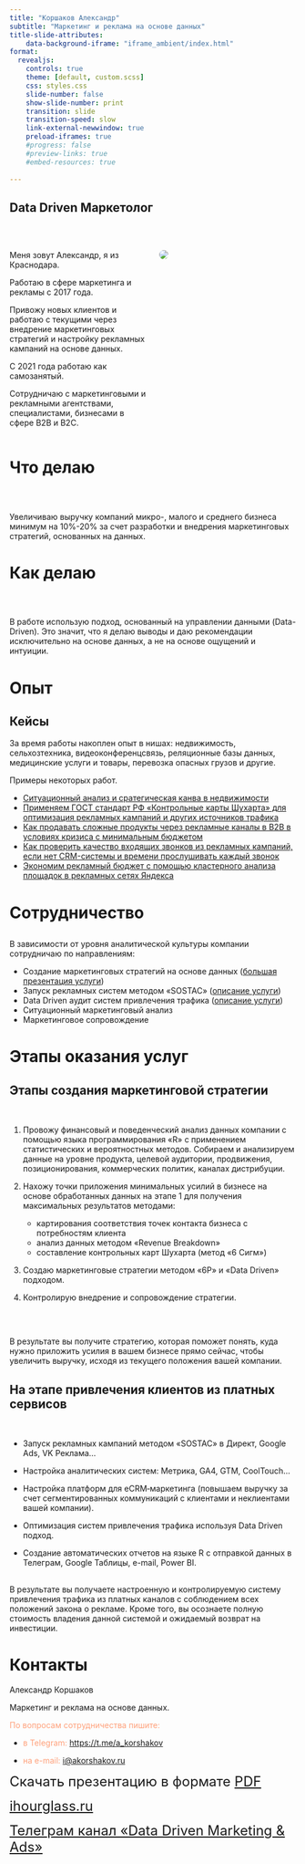 ```yaml
---
title: "Коршаков Александр"
subtitle: "Маркетинг и реклама на основе данных"
title-slide-attributes:
    data-background-iframe: "iframe_ambient/index.html"
format:
  revealjs:
    controls: true
    theme: [default, custom.scss]
    css: styles.css
    slide-number: false
    show-slide-number: print
    transition: slide
    transition-speed: slow
    link-external-newwindow: true
    preload-iframes: true
    #progress: false
    #preview-links: true
    #embed-resources: true
    
---
```


## [Data Driven Маркетолог]{.text_select} {.smaller transition="zoom"}

<br/>

:::: {.columns}

::: {.column width="50%"}
Меня зовут Александр, я из Краснодара. 

Работаю в сфере маркетинга и рекламы с 2017 года.

Привожу новых клиентов и работаю с текущими через внедрение маркетинговых стратегий и настройку рекламных кампаний на основе данных.

С 2021 года работаю как самозанятый. 

Сотрудничаю с маркетинговыми и рекламными агентствами, специалистами, бизнесами в сфере В2В и В2С.
:::

::: {.column width='50%'}
![](img/me.jpg){style='border-radius: 50px;'} 
:::
::::




# Что делаю {background-iframe="iframe_ambient/index.html"}

## {.larger}

<br/>

[Увеличиваю выручку]{.text_select} компаний микро-, малого и среднего бизнеса [минимум на 10%-20%]{.text_select} за счет [разработки и внедрения маркетинговых стратегий]{.text_select}, основанных на данных.





# Как делаю {background-iframe="iframe_ambient/index.html"}

## {.larger}

<br/>

В работе использую [подход, основанный на управлении данными]{.text_select} (Data-Driven). Это значит, что я делаю выводы и даю рекомендации исключительно на основе данных, а не на основе ощущений и интуиции.




# Опыт {background-iframe="iframe_ambient/index.html"}

## Кейсы {transition="zoom" .small}

За время работы накоплен опыт в нишах: недвижимость, сельхозтехника, видеоконференцсвязь, реляционные базы данных, медицинские услуги и товары, перевозка опасных грузов и другие. 

Примеры некоторых работ.

- [Ситуационный анализ и сратегическая канва в недвижимости](https://platzkart.ru/portfolio/case-nedvizhimost-krasnodar/)
- [Применяем ГОСТ стандарт РФ «Контрольные карты Шухарта» для оптимизация рекламных кампаний и других источников трафика](https://ihourglass.ru/wiki/shewhart_control_card.html)
- [Как продавать сложные продукты через рекламные каналы в В2В в условиях кризиса с минимальным бюджетом](https://platzkart.ru/portfolio/case-mtz/)
- [Как проверить качество входящих звонков из рекламных кампаний, если нет CRM-системы и времени прослушивать каждый звонок](https://koshakof.github.io/BI/wiki/call_analysis.html)
- [Экономим рекламный бюджет с помощью кластерного анализа площадок в рекламных сетях Яндекса](https://koshakof.github.io/BI/wiki/ds_places_analysis.html)




# Сотрудничество {background-iframe="iframe_ambient/index.html"}

## {transition="concave"}

В зависимости от [уровня аналитической культуры]{.text_select} компании сотрудничаю по направлениям:
<br/>

- Создание маркетинговых стратегий на основе данных ([большая презентация услуги](https://koshakof.github.io/BI/pres/mark_consulting_mailing.html#/title-slide))
- Запуск рекламных систем методом «SOSTAC» ([описание услуги](https://docs.google.com/document/d/1UjumYOvNIMbGwebXzrcZ_E42swPqdbN4gvLpWMQQvTs/edit?usp=sharing))
- Data Driven аудит систем привлечения трафика ([описание услуги](https://docs.google.com/document/d/140e-pYzTlbKnMEi35MG0xoM95F-um6nCP2MIpSNEQ8o/edit?usp=sharing))
- Ситуационный маркетинговый анализ
- Маркетинговое сопровождение




# Этапы оказания услуг {background-iframe="iframe_ambient/index.html"}

## [Этапы создания маркетинговой стратегии]{.text_select} {transition="concave" .small}

<br/>

:::{.fragment .fade-up}
1. Провожу финансовый и поведенческий анализ данных компании с помощью языка программирования «R» с применением статистических и вероятностных методов. Собираем и анализируем данные на уровне продукта, целевой аудитории, продвижения, позиционирования, коммерческих политик, каналах дистрибуции.

2. Нахожу точки приложения минимальных усилий в бизнесе на основе обработанных данных на этапе 1 для получения максимальных результатов методами:

   - картирования соответствия точек контакта бизнеса с потребностям клиента
   - анализ данных методом «Revenue Breakdown»
   - составление контрольных карт Шухарта (метод «6 Сигм»)
   
3. Создаю маркетинговые стратегии методом «6P» и «Data Driven» подходом.

4. Контролирую внедрение и сопровождение стратегии.
:::


## {.larger}

<br/>

В результате вы получите стратегию, которая поможет понять, куда нужно [приложить усилия]{.text_select} в вашем бизнесе [прямо сейчас]{.text_select}, чтобы [увеличить выручку]{.text_select}, исходя из текущего положения вашей компании. 


## [На этапе привлечения клиентов из платных сервисов]{.text_select} {transition="concave" .small}

<br/>

:::{.fragment .fade-down}
- Запуск рекламных кампаний методом «SOSTAC» в Директ, Google Ads, VK Реклама...

- Настройка аналитических систем: Метрика, GA4, GTM, CoolTouch...

- Настройка платформ для eCRM‑маркетинга (повышаем выручку за счет сегментированных коммуникаций с клиентами и неклиентами вашей компании).

- Оптимизация систем привлечения трафика используя Data Driven подход.

- Создание автоматических отчетов на языке R с отправкой данных в Телеграм, Google Таблицы, e-mail, Power BI.


:::


## {.larger}

В результате вы [получаете]{.text_select} настроенную и контролируемую [систему привлечения трафика]{.text_select} из платных каналов с соблюдением всех положений закона о рекламе. Кроме того, вы осознаете [полную стоимость владения]{.text_select} данной системой и [ожидаемый возврат на инвестиции]{.text_select}.




# Контакты {transition="zoom" background-iframe="iframe_ambient/index.html"}

Александр Коршаков

Маркетинг и реклама на основе данных.

<font color="#ffa07a">По вопросам сотрудничества пишите:</font>

- <font color="#ffa07a">в Telegram:</font> <https://t.me/a_korshakov>

- <font color="#ffa07a">на e-mail:</font> <i@akorshakov.ru>


<font size="5px">Скачать презентацию в формате [PDF](https://drive.google.com/file/d/1eR5Fr39UU2RxqVA_Mwrrt_nap6-xIZfA/view?usp=sharing)</font>

<font size="5px">[ihourglass.ru](https://ihourglass.ru/)</font>

<font size="5px">[Телеграм канал «Data Driven Marketing & Ads»](https://t.me/+t9bxO1rX74JlMWFi)</font>